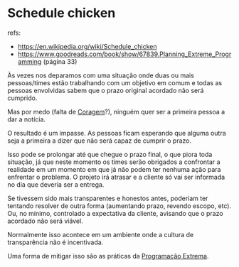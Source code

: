 = Schedule chicken =

refs: 
* https://en.wikipedia.org/wiki/Schedule_chicken  
* https://www.goodreads.com/book/show/67839.Planning_Extreme_Programming (página 33)

Às vezes nos deparamos com uma situação onde duas ou mais
pessoas/times estão trabalhando com um objetivo em comum e
todas as pessoas envolvidas sabem que o prazo original acordado não
será cumprido.

Mas por medo (falta de [[Coragem]]?), ninguém quer ser a
primeira pessoa a dar a notícia.

O resultado é um impasse. As pessoas ficam esperando que alguma
outra seja a primeira a dizer que não será capaz de cumprir
o prazo.

Isso pode se prolongar até que chegue o prazo final, o que
piora toda situação, já que neste momento os times serão 
obrigados a confrontar a realidade em um momento em que
já não podem ter nenhuma ação para enfrentar o problema.
O projeto irá atrasar e a cliente só vai ser informada no dia
que deveria ser a entrega.

Se tivessem sido mais transparentes e honestos antes, poderiam ter
tentando resolver de outra forma (aumentando prazo, revendo
escopo, etc). Ou, no mínimo, controlado a expectativa da cliente,
avisando que o prazo acordado não será viável.

Normalmente isso acontece em um ambiente onde a cultura de
transparência não é incentivada.

Uma forma de mitigar isso são as práticas da [[Programação Extrema]].
